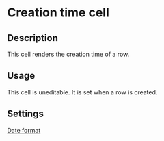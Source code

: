 # Creation time cell

## Description

This cell renders the creation time of a row.

## Usage

This cell is uneditable. It is set when a row is created.

## Settings

[Date format](../../../views/table/column-settings#linking-loom-files#date-format)
